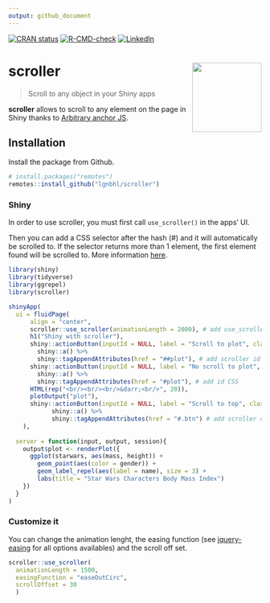 ```yaml
---
output: github_document
---
```


<!-- README.md is generated from README.Rmd. Please edit that file -->

<!-- badges: start -->
[![CRAN status](https://www.r-pkg.org/badges/version/scroller)](https://CRAN.R-project.org/package=scroller)
[![R-CMD-check](https://github.com/lgnbhl/scroller/actions/workflows/R-CMD-check.yaml/badge.svg)](https://github.com/lgnbhl/scroller/actions/workflows/R-CMD-check.yaml)
[![LinkedIn](https://img.shields.io/badge/LinkedIn-Follow-E4405F?style=social&logo=linkedin)](https://www.linkedin.com/in/FelixLuginbuhl)
<!-- badges: end -->

# scroller <img src="man/figures/logo.png" align="right" height="138" />

> Scroll to any object in your Shiny apps

**scroller** allows to scroll to any element on the page in Shiny thanks to [Arbitrary anchor JS](http://arbitrary-anchor.briangonzalez.org/).

## Installation

Install the package from Github.

```r
# install.packages("remotes")
remotes::install_github("lgnbhl/scroller")
```

### Shiny

In order to use scroller, you must first call `use_scroller()` in the apps' UI. 

Then you can add a CSS selector after the hash (#) and it will automatically be scrolled to. If the selector returns more than 1 element, the first element found will be scrolled to. More information [here](https://github.com/briangonzalez/jquery.arbitrary-anchor.js#usage).

```r
library(shiny)
library(tidyverse)
library(ggrepel)
library(scroller)

shinyApp(
  ui = fluidPage(
      align = "center",
      scroller::use_scroller(animationLength = 2000), # add use_scroller() in the UI
      h1("Shiny with scroller"),
      shiny::actionButton(inputId = NULL, label = "Scroll to plot", class = "btn-success") %>%
        shiny::a() %>%
        shiny::tagAppendAttributes(href = "##plot"), # add scroller id CSS 
      shiny::actionButton(inputId = NULL, label = "No scroll to plot", class = "btn-primary") %>%
        shiny::a() %>%
        shiny::tagAppendAttributes(href = "#plot"), # add id CSS 
      HTML(rep("<br/><br/><br/>&darr;<br/>", 20)),
      plotOutput("plot"),
      shiny::actionButton(inputId = NULL, label = "Scroll to top", class = "btn-success") %>%
            shiny::a() %>%
            shiny::tagAppendAttributes(href = "#.btn") # add scroller class reference
    ),
  
  server = function(input, output, session){
    output$plot <- renderPlot({
      ggplot(starwars, aes(mass, height)) + 
        geom_point(aes(color = gender)) +
        geom_label_repel(aes(label = name), size = 3) +
        labs(title = "Star Wars Characters Body Mass Index")
    })
  }
)
```

### Customize it

You can change the animation lenght, the easing function (see [jquery-easing](http://gsgd.co.uk/sandbox/jquery/easing/) for all options availables) and the scroll off set.

```r
scroller::use_scroller(
  animationLength = 1500, 
  easingFunction = "easeOutCirc",
  scrollOffset = 30
  )
```

